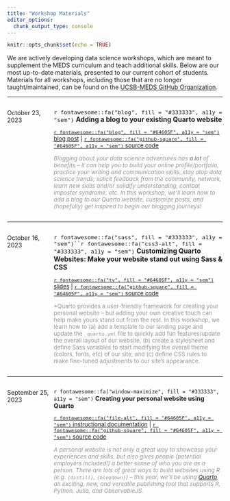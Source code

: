 ```yaml
---
title: "Workshop Materials"
editor_options: 
  chunk_output_type: console
---
```


```r
knitr::opts_chunk$set(echo = TRUE)
```

We are actively developing data science workshops, which are meant to supplement the MEDS curriculum and teach additional skills. Below are our most up-to-date materials, presented to our current cohort of students. Materials for all workshops, including those that are no longer taught/maintained, can be found on the [UCSB-MEDS GitHub Organization](https://github.com/UCSB-MEDS).

---

<!-- <center><span style="font-size:200%; color:#047C91;">Workshop materials for the 2023-2024 academic year coming soon!</span></center> -->

:::: {style="display: grid; grid-template-columns: 0.5fr 2fr; grid-column-gap: 10px;"}

::: {}

October 23, 2023

:::


::: {}

<span style = 'font-size:110%;'>`r fontawesome::fa("blog", fill = "#333333", a11y = "sem")` **Adding a blog to your existing Quarto website**</span>

<span style = 'font-size:95%;'>[`r fontawesome::fa("blog", fill = "#64605F", a11y = "sem")` blog post](https://samanthacsik.github.io/posts/2022-10-24-quarto-blogs/)  |  [`r fontawesome::fa("github-square", fill = "#64605F", a11y = "sem")` source code](https://github.com/samanthacsik/samanthacsik.github.io/blob/main/posts/2022-10-24-quarto-blogs/index.qmd)</span>

<span style = 'font-size:95%; color:#959599;'>*Blogging about your data science adventures has **a lot** of benefits -- it can help you to build your online profile/portfolio, practice your writing and communication skills, stay atop data science trends, solicit feedback from the community, network, learn new skills and/or solidify understanding, combat imposter syndrome, etc. In this workshop, we'll learn how to add a blog to our Quarto website, customize posts, and (hopefully) get inspired to begin our blogging journeys!*</span>

:::

::::

---

:::: {style="display: grid; grid-template-columns: 0.5fr 2fr; grid-column-gap: 10px;"}

::: {}

October 16, 2023

:::


::: {}

<span style = 'font-size:110%;'>`r fontawesome::fa("sass", fill = "#333333", a11y = "sem")``r fontawesome::fa("css3-alt", fill = "#333333", a11y = "sem")` **Customizing Quarto Websites: Make your website stand out using Sass & CSS**</span>

<span style = 'font-size:95%;'>[`r fontawesome::fa("tv", fill = "#64605F", a11y = "sem")` slides](https://ucsb-meds.github.io/customizing-quarto-websites/#/title-slide)  |  [`r fontawesome::fa("github-square", fill = "#64605F", a11y = "sem")` source code](https://github.com/UCSB-MEDS/customizing-quarto-websites)</span>

<span style = 'font-size:95%; color:#959599;'>*Quarto provides a user-friendly framework for creating your personal website -- but adding your own creative touch can help make yours stand out from the rest. In this workshop, we learn how to (a) add a template to our landing page and update the `_quarto.yml` file to quickly add fun features/update the overall layout of our website, (b) create a stylesheet and define Sass variables to start modifying the overall theme (colors, fonts, etc) of our site, and (c) define CSS rules to make fine-tuned adjustments to our site's appearance.</span>

:::

::::

---

:::: {style="display: grid; grid-template-columns: 0.5fr 2fr; grid-column-gap: 10px;"}

::: {}

September 25, 2023

:::


::: {}

`r fontawesome::fa("window-maximize", fill = "#333333", a11y = "sem")` **Creating your personal website using Quarto**

<span style = 'font-size:95%;'>[`r fontawesome::fa("file-alt", fill = "#64605F", a11y = "sem")` instructional documentation](https://ucsb-meds.github.io/creating-quarto-websites/) | [`r fontawesome::fa("github-square", fill = "#64605F", a11y = "sem")` source code](https://github.com/UCSB-MEDS/creating-quarto-websites)</span>

<span style = 'font-size:95%; color:#959599;'>*A personal website is not only a great way to showcase your experiences and skills, but also gives people (potential employers included!) a better sense of who you are as a person. There are lots of great ways to build websites using R (e.g. `{distill}`, `{blogdown}`) -- this year, we'll be using [Quarto](https://quarto.org/), an exciting, new, and versatile publishing tool that supports R, Python, Julia, and ObservableJS.*</span>

:::

::::

<!-- --- -->

<!-- :::: {style="display: grid; grid-template-columns: 0.5fr 2fr; grid-column-gap: 10px;"} -->

<!-- ::: {} -->

<!-- August 18, 2022 -->

<!-- ::: -->


<!-- ::: {} -->

<!-- <span style = 'font-size:110%;'>`r fontawesome::fa("google", fill = "#333333", a11y = "sem")` **Teach Me How to Google**</span> -->

<!-- <span style = 'font-size:95%;'>[`r fontawesome::fa("tv", fill = "#64605F", a11y = "sem")` slides](https://ucsb-meds.github.io/teach-me-how-to-google/#1)  |  [`r fontawesome::fa("github-square", fill = "#64605F", a11y = "sem")` source code](https://github.com/UCSB-MEDS/teach-me-how-to-google)</span>  -->

<!-- <span style = 'font-size:95%; color:#959599;'>*Googling for code help is something that all data scientists (at all career stages) do. But figuring out how to get the information you need back can be incredibly challenging, particularly for new coders. In this workshop, we’ll discuss strategies for refining your queries to increase your chances of finding informative solutions. [Approx. Duration: 1.5 hours]*</span> -->

<!-- ::: -->

<!-- :::: -->

<!-- --- -->

<!-- :::: {style="display: grid; grid-template-columns: 0.5fr 2fr; grid-column-gap: 10px;"} -->

<!-- ::: {} -->

<!-- October 3, 2022 -->

<!-- ::: -->


<!-- ::: {} -->

<!-- <span style = 'font-size:110%;'>`r fontawesome::fa("keyboard", fill = "#333333", a11y = "sem")` **IDE Tips & Tricks (and other keyboard shortcuts to make you a more efficient programmer)**</span> -->

<!-- <span style = 'font-size:95%;'>[`r fontawesome::fa("tv", fill = "#64605F", a11y = "sem")` slides](https://ucsb-meds.github.io/IDE-tips-and-tricks/#/title-slide)  |  [`r fontawesome::fa("github-square", fill = "#64605F", a11y = "sem")` source code](https://github.com/UCSB-MEDS/IDE-tips-and-tricks)</span>  -->

<!-- <span style = 'font-size:95%; color:#959599;'>*As environmental data scientists, we spend a lot of time writing code in different IDEs (**I**ntegrated **D**evelopment **E**nvironments), like RStudio, VS Code, and Jupyter Notebooks via Anaconda Navigator. Taking some time to learn keyboard shortcuts (and customization tips) can make you a more efficient (and happier) hacker! [Approx. Duration: 1 hour]*</span> -->

<!-- ::: -->

<!-- :::: -->

<!-- --- -->

<!-- :::: {style="display: grid; grid-template-columns: 0.5fr 2fr; grid-column-gap: 10px;"} -->

<!-- ::: {} -->

<!-- October 24, 2022 -->

<!-- ::: -->


<!-- ::: {} -->

<!-- <span style = 'font-size:110%;'>`r fontawesome::fa("blog", fill = "#333333", a11y = "sem")` **Data Science Blogs: How to start one, and what to write about**</span> -->

<!-- <span style = 'font-size:95%;'>[`r fontawesome::fa("blog", fill = "#64605F", a11y = "sem")` blog post](https://samanthacsik.github.io/posts/2022-10-24-quarto-blogs/)  |  [`r fontawesome::fa("github-square", fill = "#64605F", a11y = "sem")` source code](https://github.com/samanthacsik/samanthacsik.github.io/blob/main/posts/2022-10-24-quarto-blogs/index.qmd)</span>  -->

<!-- <span style = 'font-size:95%; color:#959599;'>*Blogging about your data science adventures has **a lot** of benefits -- it can help you to build your online profile/portfolio, practice your writing and communication skills, stay atop data science trends, solicit feedback from the community, network, learn new skills and/or solidify understanding, combat imposter syndrome, etc. In this workshop, we'll learn how to add a blog to our Quarto website, customize posts, and (hopefully) get inspired to begin our blogging journeys! [Approx. Duration: 2 hours]*</span> -->

<!-- ::: -->

<!-- :::: -->

<!-- --- -->

<!-- :::: {style="display: grid; grid-template-columns: 0.5fr 2fr; grid-column-gap: 10px;"} -->

<!-- ::: {} -->

<!-- January 20 & 27, 2023 -->

<!-- ::: -->


<!-- ::: {} -->

<!-- <span style = 'font-size:110%;'>`r fontawesome::fa("star", fill = "#333333", a11y = "sem")` **EDS 430: Intro to Shiny**</span> -->

<!-- <span style = 'font-size:95%;'>[`r fontawesome::fa("tv", fill = "#64605F", a11y = "sem")` slides](https://ucsb-meds.github.io/EDS430-Shiny/#/title-slide)  |  [`r fontawesome::fa("github-square", fill = "#64605F", a11y = "sem")` source code](https://github.com/UCSB-MEDS/EDS430-Shiny)</span>  -->

<!-- <span style = 'font-size:95%; color:#959599;'>*In this workshop, students will learn how to build and deploy Shiny applications. The `{shiny}` package provides a framework that allows R users to build interactive web applications and dashboards, and has become a popular tool for sharing data analyses and data-derived outputs with broad audiences. In this two-part short course, students will learn the fundamentals of reactivity, how to customize an application user interface (UI), best practices and workflows for developing shiny apps, how to deploy their apps online via RStudio’s hosting service, shinyapps.io, and more. [Approx. Duration: 10 hours]*</span> -->

<!-- ::: -->

<!-- :::: -->

<!-- --- -->

<!-- :::: {style="display: grid; grid-template-columns: 0.5fr 2fr; grid-column-gap: 10px;"} -->

<!-- ::: {} -->

<!-- March 16, 2023 -->

<!-- ::: -->


<!-- ::: {} -->

<!-- <span style = 'font-size:110%;'>`r fontawesome::fa("chart-line", fill = "#333333", a11y = "sem")` **One workflow for building effective (and pretty) `{ggplot2}` data visualizations**</span> -->

<!-- <span style = 'font-size:95%;'>[`r fontawesome::fa("file-alt", fill = "#64605F", a11y = "sem")` instructional documentation](https://ucsb-meds.github.io/ggplot2-workflow/) | [`r fontawesome::fa("github-square", fill = "#64605F", a11y = "sem")` source code](https://github.com/UCSB-MEDS/ggplot2-workflow)</span>  -->

<!-- <span style = 'font-size:95%; color:#959599;'>*`{ggplot2}` has, in many ways, become the de facto tool for data visualization in R. And with the many extension packages available, there's hardly a limit to what you can create. Building effective and visually-pleasing data visualizations is a skill that gets easier with practice, and following a somewhat structured workflow -- at least at the start -- can help you get there faster. This workshop covers one approach for doing so, though you'll find what works best for you with time. [Approx. Duration: 2 hours]*</span> -->

<!-- ::: -->

<!-- :::: -->

<!-- --- -->

<!-- :::: {style="display: grid; grid-template-columns: 0.5fr 2fr; grid-column-gap: 10px;"} -->

<!-- ::: {} -->

<!-- April 14, 2023 -->

<!-- ::: -->


<!-- ::: {} -->

<!-- <span style = 'font-size:110%;'>`r fontawesome::fa("rocket", fill = "#333333", a11y = "sem")` **An iterative approach to streamlining analytical workflows using functions and for loops**</span> -->

<!-- <span style = 'font-size:95%;'>[`r fontawesome::fa("file-alt", fill = "#64605F", a11y = "sem")` instructional documentation](https://ucsb-meds.github.io/functions-workshop/) | [`r fontawesome::fa("github-square", fill = "#64605F", a11y = "sem")` source code](https://github.com/UCSB-MEDS/functions-workshop)</span>  -->

<!-- <span style = 'font-size:95%; color:#959599;'>*As your data processing and analyses get longer and more complex, the chances that you’ll benefit from writing functions and/or for loops will also increase. However, whether you're a new learner or seasoned programmer, it can sometimes feel overwhelming to know exactly where to start -- especially when you have an end goal that builds additional complexity/flexibility into your functions and for loops. Taking an iterative approach to building out your code can help make this process clearer, less daunting, and more fun. In this workshop, we'll use one case study to practice breaking down the function and for loop writing process into manageable, bite-sized steps. [Approx. Duration: 2 hours]*</span> -->

<!-- ::: -->

<!-- :::: -->








